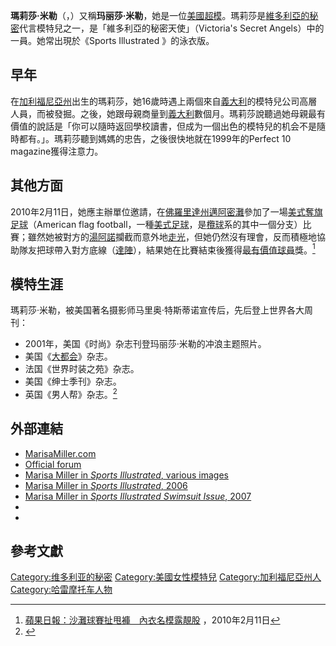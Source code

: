 {{Infobox Model
| name          = 瑪莉莎·米勒<br>{{en}}Marisa Miller
| image         = Marisamiller (cropped).jpg
| imagesize     =
| caption       = 
| birthname     = Marisa Bertetta
| birthdate     = {{birth date and age|1978|8|6}}
| location      = {{USA}}[[加利福尼亞州|加利福尼亞州]][[聖塔克魯茲_(加利福尼亞州)|聖塔克魯茲]]
| deathdate     =
| deathplace    =
| height        = {{Height|ft=5|in=8}}
| weight        = {{Weight|lb=110}}
| haircolor     = 金髮
| eyecolor      = 榛褐色
| measurements  = 34"D-23"-35" (US)<br>86-58-88 (EU)
| dress size    = 2 (US), 32 (EU), 5 (UK)
| shoesize      = 7 (US), 37½ (EU), 4½ (UK)
| agency        = Cartel Management<ref>{{cite web| url = http://www.cartel-management.com/| title = Cartel Management| accessdate = 2008-05-16| date = 2008-05-16| publisher = Cartel Management| archive-date = 2018-04-13| archive-url = https://web.archive.org/web/20180413083951/http://cartel-management.com/| dead-url = no}}</ref>
| alias(es)     =
| spouse        = Jim Miller <small>(2000–2002)</small><br>Griffin Guess <small>(2006–)</small>
| homepage      = http://www.marisamiller.com
}}
'''瑪莉莎·米勒'''（{{lang-en|Marisa Miller}}，{{bd|1978年|8月6日|catIdx=M}}）又稱'''玛丽莎·米勒'''，她是一位[[美國|美國]][[超模|超模]]。瑪莉莎是[[維多利亞的秘密|維多利亞的秘密]]代言模特兒之一，是「維多利亞的秘密天使」（Victoria's Secret Angels）中的一員。她常出現於《Sports Illustrated 》的泳衣版。

== 早年 ==

在[[加利福尼亞州|加利福尼亞州]]出生的瑪莉莎，她16歲時遇上兩個來自[[義大利|義大利]]的模特兒公司高層人員，而被發掘。之後，她跟母親商量到[[義大利|義大利]]數個月。瑪莉莎說聽過她母親最有價值的說話是「你可以隨時返回學校讀書，但成为一個出色的模特兒的机会不是隨時都有。」。瑪莉莎聽到媽媽的忠告，之後很快地就在1999年的Perfect 10 magazine獲得注意力。

== 其他方面 ==

2010年2月11日，她應主辦單位邀請，在[[佛羅里達州|佛羅里達州]][[邁阿密灘|邁阿密灘]]參加了一場[[腰旗橄欖球|美式奪旗足球]]（American flag football，一種[[美式足球|美式足球]]，是[[欖球|欖球]]系的其中一個分支）比賽；雖然她被對方的[[湯阿諾|湯阿諾]]攔截而意外地[[走光_(行為)|走光]]，但她仍然沒有理會，反而積極地協助隊友把球帶入對方底線（[[達陣_(美式足球)|達陣]]），結果她在比賽結束後獲得[[最有價值球員|最有價值球員]]獎。<ref>[http://hk.apple.nextmedia.com/template/apple/art_main.php?iss_id=20100211&sec_id=15335&art_id=13719890 蘋果日報：沙灘球賽扯甩褲　內衣名模露靚股] {{Wayback|url=http://hk.apple.nextmedia.com/template/apple/art_main.php?iss_id=20100211&sec_id=15335&art_id=13719890 |date=20100527035002 }}，2010年2月11日</ref>

== 模特生涯 ==

瑪莉莎·米勒，被美国著名摄影师马里奥·特斯蒂诺宣传后，先后登上世界各大周刊：

* 2001年，美国《时尚》杂志刊登玛丽莎·米勒的冲浪主题照片。
* 美国《[[大都会|大都会]]》杂志。
* 法国《世界时装之苑》杂志。
* 美国《绅士季刊》杂志。
* 英国《男人帮》杂志。<ref>{{cite web|url=http://culture.022china.com/2010/04-04/246254_2.html|title=男人最想得到的30个女人|accessdate=2010-04-04|publisher=中国网|deadurl=yes|archiveurl=https://web.archive.org/web/20100408235251/http://culture.022china.com/2010/04-04/246254_2.html|archivedate=2010年4月8日|df=}}</ref>

== 外部連結 ==
{{Commons+cat|Marisa_Miller|瑪莉莎·米勒|Marisa_Miller}}
* [http://www.marisamiller.com MarisaMiller.com] {{Wayback|url=http://www.marisamiller.com/ |date=20201125130839 }}
* [http://www.fashionmodeltalk.com/forums/index.php?showforum=14 Official forum] {{Wayback|url=http://www.fashionmodeltalk.com/forums/index.php?showforum=14 |date=20080701210817 }}
* [http://sportsillustrated.cnn.com/swimsuit/collection/models/marisa_miller.html Marisa Miller in ''Sports Illustrated'', various images] {{Wayback|url=http://sportsillustrated.cnn.com/swimsuit/collection/models/marisa_miller.html |date=20140103160025 }}
* [http://sportsillustrated.cnn.com/features/2006_swimsuit/models/marisa_miller.html Marisa Miller in ''Sports Illustrated'', 2006] {{Wayback|url=http://sportsillustrated.cnn.com/features/2006_swimsuit/models/marisa_miller.html |date=20080223144741 }}
* [http://sportsillustrated.cnn.com/features/2007_swimsuit/models/marisa_miller/ Marisa Miller in ''Sports Illustrated Swimsuit Issue'', 2007] {{Wayback|url=http://sportsillustrated.cnn.com/features/2007_swimsuit/models/marisa_miller/ |date=20130416024416 }}
* {{imdb name|id=1643086|name=Marisa Miller}}
*

== 參考文獻 ==
{{reflist}}
{{fashionmodel|id=Marisa_Miller|name=Marisa Miller}}

{{SISwimsuitCoverModels}}
{{Victoria's Secret Angels}}
{{DEFAULTSORT:Miller, Marisa}}
[[Category:维多利亚的秘密|Category:维多利亚的秘密]]
[[Category:美國女性模特兒|Category:美國女性模特兒]]
[[Category:加利福尼亞州人|Category:加利福尼亞州人]]
[[Category:哈雷摩托车人物|Category:哈雷摩托车人物]]
